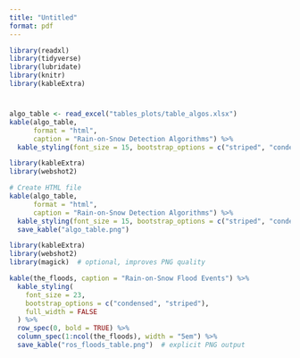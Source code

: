 ```yaml
---
title: "Untitled"
format: pdf
---
```


```r
library(readxl)
library(tidyverse)
library(lubridate)
library(knitr)
library(kableExtra)
```

#

```r
algo_table <- read_excel("tables_plots/table_algos.xlsx")
kable(algo_table,
      format = "html",
      caption = "Rain-on-Snow Detection Algorithms") %>%
  kable_styling(font_size = 15, bootstrap_options = c("striped", "condensed"), full_width = TRUE)
```

```r
library(kableExtra)
library(webshot2)

# Create HTML file
kable(algo_table,
      format = "html",
      caption = "Rain-on-Snow Detection Algorithms") %>%
  kable_styling(font_size = 15, bootstrap_options = c("striped", "condensed"), full_width = TRUE) %>%
  save_kable("algo_table.png")
```

```r
library(kableExtra)
library(webshot2)
library(magick)  # optional, improves PNG quality

kable(the_floods, caption = "Rain-on-Snow Flood Events") %>%
  kable_styling(
    font_size = 23,
    bootstrap_options = c("condensed", "striped"),
    full_width = FALSE
  ) %>%
  row_spec(0, bold = TRUE) %>%
  column_spec(1:ncol(the_floods), width = "5em") %>%
  save_kable("ros_floods_table.png")  # explicit PNG output
```

